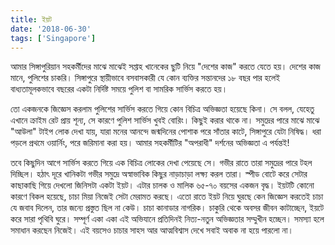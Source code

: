```yaml
---
title: ইয়ট
date: '2018-06-30'
tags: ['Singapore']
---
```



আমার সিঙ্গাপুরিয়ান সহকর্মীদের মাঝে মাঝেই সপ্তাহ খানেকের ছুটি নিয়ে "দেশের কাজ" করতে যেতে হয়। দেশের কাজ মানে, পুলিশের চাকরি। সিঙ্গাপুরে স্থায়ীভাবে বসবাসকারী যে কোন ব্যক্তির সন্তানদের ১৮ বছর পার হলেই বাধ্যতামূলকভাবে বছরের একটা নির্দিষ্ট সময়ে পুলিশ বা সামরিক সার্ভিস করতে হয়।

তো একজনকে জিজ্ঞেস করলাম পুলিশের সার্ভিস করতে গিয়ে কোন বিচিত্র অভিজ্ঞতা হয়েছে কিনা। সে বলল, যেহেতু এখানে ক্রাইম রেট প্রায় শূন্য, সে কারণে পুলিশ সার্ভিস খুবই বোরিং। কিছুই করার থাকে না। সমুদ্রের পারে মাঝে মাঝে "আউলা" টাইপ লোক দেখা যায়, যারা মনের আনন্দে জন্মদিনের পোশাক পরে সাঁতার কাটে, সিঙ্গাপুরে যেটা নিষিদ্ধ। ধরা পড়লে প্রথমে ওয়ার্নিং, পরে জরিমানা করা হয়। আমার সহকর্মীটির "অপরাধী" দর্শনের অভিজ্ঞতা এ পর্যন্তই!

তবে কিছুদিন আগে সার্ভিস করতে গিয়ে এক বিচিত্র লোকের দেখা পেয়েছে সে। গভীর রাতে তারা সমুদ্রের পারে টহল দিচ্ছিল। হঠাৎ দূরে খানিকটা গভীর সমুদ্রে অস্বাভাবিক কিছুর নাড়াচাড়া লক্ষ্য করল তারা। স্পীড বোটে করে সেটার কাছাকাছি গিয়ে দেখলো জিনিসটা একটা ইয়ট। এটার চালক ও মালিক ৬৫-৭০ বয়সের একজন বৃদ্ধ। ইয়টটি কোনো কারণে বিকল হয়েছে, চাচা মিয়া নিজেই সেটা মেরামত করছে। এতো রাতে ইয়ট নিয়ে ঘুরছে কেন জিজ্ঞেস করতেই চাচা যে জবাব দিলেন, তার জন্যে প্রস্তুত ছিল না কেউ। চাচা কানাডার নাগরিক। চাকুরি থেকে অবসর জীবন কাটাচ্ছেন, ইয়টে করে সারা পৃথিবি ঘুরে। সম্পূর্ণ একা একা এই অভিযানে প্রতিদিনই নিত্য-নতুন অভিজ্ঞতার সম্মুখীন হচ্ছেন। সমস্যা হলে সমাধান করছেন নিজেই। এই বয়সেও চাচার সাহস আর আত্মবিশ্বাস দেখে সবাই অবাক না হয়ে পারলো না।
